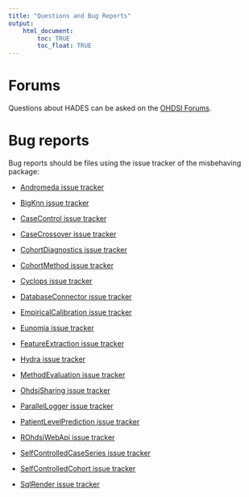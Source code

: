 ```yaml
---
title: "Questions and Bug Reports"
output: 
    html_document:
        toc: TRUE
        toc_float: TRUE
---
```


# Forums

Questions about HADES can be asked on the [OHDSI Forums](http://forums.ohdsi.org/).

# Bug reports

Bug reports should be files using the issue tracker of the misbehaving package:

- [Andromeda issue tracker](https://github.com/OHDSI/Andromeda/issues)

- [BigKnn issue tracker](https://github.com/OHDSI/BigKnn/issues)

- [CaseControl issue tracker](https://github.com/OHDSI/CaseControl/issues)

- [CaseCrossover issue tracker](https://github.com/OHDSI/CaseCrossover/issues)

- [CohortDiagnostics issue tracker](https://github.com/OHDSI/CohortDiagnostics/issues)

- [CohortMethod issue tracker](https://github.com/OHDSI/CohortMethod/issues)

- [Cyclops issue tracker](https://github.com/OHDSI/Cyclops/issues)

- [DatabaseConnector issue tracker](https://github.com/OHDSI/DatabaseConnector/issues)

- [EmpiricalCalibration issue tracker](https://github.com/OHDSI/EmpiricalCalibration/issues)

- [Eunomia issue tracker](https://github.com/OHDSI/Eunomia/issues)

- [FeatureExtraction issue tracker](https://github.com/OHDSI/FeatureExtraction/issues)

- [Hydra issue tracker](https://github.com/OHDSI/Hydra/issues)

- [MethodEvaluation issue tracker](https://github.com/OHDSI/MethodEvaluation/issues)

- [OhdsiSharing issue tracker](https://github.com/OHDSI/OhdsiSharing/issues)

- [ParallelLogger issue tracker](https://github.com/OHDSI/ParallelLogger/issues)

- [PatientLevelPrediction issue tracker](https://github.com/OHDSI/PatientLevelPrediction/issues)

- [ROhdsiWebApi issue tracker](https://github.com/OHDSI/ROhdsiWebApi/issues)

- [SelfControlledCaseSeries issue tracker](https://github.com/OHDSI/SelfControlledCaseSeries/issues)

- [SelfControlledCohort issue tracker](https://github.com/OHDSI/SelfControlledCohort/issues)

- [SqlRender issue tracker](https://github.com/OHDSI/SqlRender/issues)

